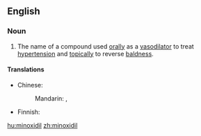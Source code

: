 ==English==

===Noun===
{{en-noun|-}}
{{wikipedia}}

# {{pharmaceutical drug}} The name of a compound used [[orally]] as a [[vasodilator]] to treat [[hypertension]] and [[topically]] to reverse [[baldness]].

====Translations====
{{trans-top|compound}}
* Chinese: 
*: Mandarin: {{t|cmn|米諾地爾|sc=Hani}}, {{t|cmn|米诺地尔|tr=mǐnuòdì'ěr|sc=Hani}}
{{trans-mid}}
* Finnish: {{t-|fi|minoksidiili}}
{{trans-bottom}}

[[hu:minoxidil]]
[[zh:minoxidil]]